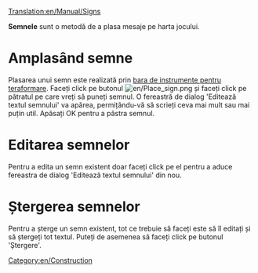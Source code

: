 [[Translation:en/Manual/Signs]]


'''Semnele''' sunt o metodă de a plasa mesaje pe harta jocului.

=Amplasând semne=
Plasarea unui semn este realizată prin [[ro/Teraformare|bara de instrumente pentru teraformare]]. Faceți click pe butonul [[File:en/Place sign.png]] și faceți click pe pătratul pe care vreți să puneți semnul. O fereastră de dialog 'Editează textul semnului' va apărea, permițându-vă să scrieți ceva mai mult sau mai puțin util. Apăsați OK pentru a păstra semnul.

=Editarea semnelor=
Pentru a edita un semn existent doar faceți click pe el pentru a aduce fereastra de dialog 'Editează textul semnului' din nou.

=Ștergerea semnelor=
Pentru a șterge un semn existent, tot ce trebuie să faceți este să îl editați și să ștergeți tot textul. Puteți de asemenea să faceți click pe butonul 'Ștergere'.

[[Category:en/Construction]]